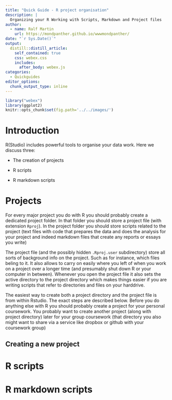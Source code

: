 ```yaml
---
title: "Quick Guide - R project organisation"
description: |
  Organizing your R Working with Scripts, Markdown and Project files
author:
  - name: Ralf Martin
    url: https://mondpanther.github.io/wwwmondpanther/
date: "`r Sys.Date()`"
output:
  distill::distill_article:
    self_contained: true
    css: webex.css
    includes:
      after_body: webex.js
categories:
  - Quickguides
editor_options: 
  chunk_output_type: inline
---
```




```r
library("webex")
library(ggplot2)
knitr::opts_chunk$set(fig.path='../../images/')
```



# Introduction
R(Studio) includes powerful tools to organise your data work. Here we discuss three: 

- The creation of projects 

- R scripts

- R markdown scripts

# Projects
For every major project you do with R you should probably create a dedicated project folder. In that folder you should store a project file (with extension `Rproj`).
In the project folder you should store scripts related to the project (text files with code that prepares the data and does the analysis for your project and indeed markdown files that create any reports or essays you write)

The project file (and the possibly hidden `.Rproj.user` subdirectory) store all sorts of background info on the project. Such as for instance, which files beling to it. It also allows to carry on easily where you left of when you work on a project over a longer time (and presumably shut down R or your computer in between). Whenever you open the project file it also sets the active directory to the project directory which makes things easier if you are writing scripts that refer to directories and files on your harddrive.

The easiest way to create both a project directory and the project file is from within Rstudio. The exact steps are described below. Before you do anything else with R you should probably create a project for your personal coursework. You probably want to create another project (along with project directory) later for your group coursework (that directory you also might want to share via a service like dropbox or github with your coursework group)

## Creating a new project



# R scripts


# R markdown scripts



